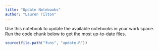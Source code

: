 ```yaml
---
title: "Update Notebooks"
author: "Lauren Tilton"
---
```


Use this notebook to update the available notebooks in your work space. Run the
code chunk below to get the most up-to-date files.

```r
source(file.path("funs", "update.R"))
```

